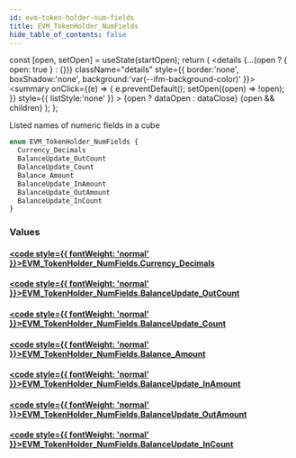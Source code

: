 ```yaml
---
id: evm-token-holder-num-fields
title: EVM_TokenHolder_NumFields
hide_table_of_contents: false
---
```







  const [open, setOpen] = useState(startOpen);
  return (
    <details {...(open ? { open: true } : {})} className="details" style={{ border:'none', boxShadow:'none', background:'var(--ifm-background-color)' }}>
      <summary
        onClick={(e) => {
          e.preventDefault();
          setOpen((open) => !open);
        }}
        style={{ listStyle:'none' }}
      >
      {open ? dataOpen : dataClose}
      </summary>
      {open && children}
    </details>
  );
};




Listed names of numeric fields in a cube


```graphql
enum EVM_TokenHolder_NumFields {
  Currency_Decimals
  BalanceUpdate_OutCount
  BalanceUpdate_Count
  Balance_Amount
  BalanceUpdate_InAmount
  BalanceUpdate_OutAmount
  BalanceUpdate_InCount
}
```




### Values

#### [<code style={{ fontWeight: 'normal' }}>EVM_TokenHolder_NumFields.<b>Currency_Decimals</b></code>](#) 
> 
> 

#### [<code style={{ fontWeight: 'normal' }}>EVM_TokenHolder_NumFields.<b>BalanceUpdate_OutCount</b></code>](#) 
> 
> 

#### [<code style={{ fontWeight: 'normal' }}>EVM_TokenHolder_NumFields.<b>BalanceUpdate_Count</b></code>](#) 
> 
> 

#### [<code style={{ fontWeight: 'normal' }}>EVM_TokenHolder_NumFields.<b>Balance_Amount</b></code>](#) 
> 
> 

#### [<code style={{ fontWeight: 'normal' }}>EVM_TokenHolder_NumFields.<b>BalanceUpdate_InAmount</b></code>](#) 
> 
> 

#### [<code style={{ fontWeight: 'normal' }}>EVM_TokenHolder_NumFields.<b>BalanceUpdate_OutAmount</b></code>](#) 
> 
> 

#### [<code style={{ fontWeight: 'normal' }}>EVM_TokenHolder_NumFields.<b>BalanceUpdate_InCount</b></code>](#) 
> 
> 



